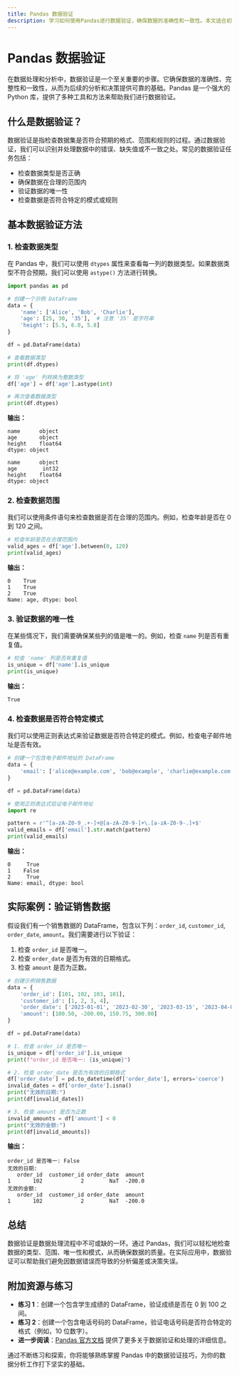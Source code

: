 ```yaml
---
title: Pandas 数据验证
description: 学习如何使用Pandas进行数据验证，确保数据的准确性和一致性。本文适合初学者，包含代码示例和实际案例。
---
```


# Pandas 数据验证

在数据处理和分析中，数据验证是一个至关重要的步骤。它确保数据的准确性、完整性和一致性，从而为后续的分析和决策提供可靠的基础。Pandas 是一个强大的 Python 库，提供了多种工具和方法来帮助我们进行数据验证。

## 什么是数据验证？

数据验证是指检查数据集是否符合预期的格式、范围和规则的过程。通过数据验证，我们可以识别并处理数据中的错误、缺失值或不一致之处。常见的数据验证任务包括：

- 检查数据类型是否正确
- 确保数据在合理的范围内
- 验证数据的唯一性
- 检查数据是否符合特定的模式或规则

## 基本数据验证方法

### 1. 检查数据类型

在 Pandas 中，我们可以使用 `dtypes` 属性来查看每一列的数据类型。如果数据类型不符合预期，我们可以使用 `astype()` 方法进行转换。

```python
import pandas as pd

# 创建一个示例 DataFrame
data = {
    'name': ['Alice', 'Bob', 'Charlie'],
    'age': [25, 30, '35'],  # 注意 '35' 是字符串
    'height': [5.5, 6.0, 5.8]
}

df = pd.DataFrame(data)

# 查看数据类型
print(df.dtypes)

# 将 'age' 列转换为整数类型
df['age'] = df['age'].astype(int)

# 再次查看数据类型
print(df.dtypes)
```

**输出：**

```
name      object
age       object
height    float64
dtype: object

name      object
age        int32
height    float64
dtype: object
```

### 2. 检查数据范围

我们可以使用条件语句来检查数据是否在合理的范围内。例如，检查年龄是否在 0 到 120 之间。

```python
# 检查年龄是否在合理范围内
valid_ages = df['age'].between(0, 120)
print(valid_ages)
```

**输出：**

```
0    True
1    True
2    True
Name: age, dtype: bool
```

### 3. 验证数据的唯一性

在某些情况下，我们需要确保某些列的值是唯一的。例如，检查 `name` 列是否有重复值。

```python
# 检查 'name' 列是否有重复值
is_unique = df['name'].is_unique
print(is_unique)
```

**输出：**

```
True
```

### 4. 检查数据是否符合特定模式

我们可以使用正则表达式来验证数据是否符合特定的模式。例如，检查电子邮件地址是否有效。

```python
# 创建一个包含电子邮件地址的 DataFrame
data = {
    'email': ['alice@example.com', 'bob@example', 'charlie@example.com']
}

df = pd.DataFrame(data)

# 使用正则表达式验证电子邮件地址
import re

pattern = r'^[a-zA-Z0-9_.+-]+@[a-zA-Z0-9-]+\.[a-zA-Z0-9-.]+$'
valid_emails = df['email'].str.match(pattern)
print(valid_emails)
```

**输出：**

```
0     True
1    False
2     True
Name: email, dtype: bool
```

## 实际案例：验证销售数据

假设我们有一个销售数据的 DataFrame，包含以下列：`order_id`, `customer_id`, `order_date`, `amount`。我们需要进行以下验证：

1. 检查 `order_id` 是否唯一。
2. 检查 `order_date` 是否为有效的日期格式。
3. 检查 `amount` 是否为正数。

```python
# 创建示例销售数据
data = {
    'order_id': [101, 102, 103, 101],
    'customer_id': [1, 2, 3, 4],
    'order_date': ['2023-01-01', '2023-02-30', '2023-03-15', '2023-04-01'],
    'amount': [100.50, -200.00, 150.75, 300.00]
}

df = pd.DataFrame(data)

# 1. 检查 order_id 是否唯一
is_unique = df['order_id'].is_unique
print(f"order_id 是否唯一: {is_unique}")

# 2. 检查 order_date 是否为有效的日期格式
df['order_date'] = pd.to_datetime(df['order_date'], errors='coerce')
invalid_dates = df['order_date'].isna()
print("无效的日期:")
print(df[invalid_dates])

# 3. 检查 amount 是否为正数
invalid_amounts = df['amount'] < 0
print("无效的金额:")
print(df[invalid_amounts])
```

**输出：**

```
order_id 是否唯一: False
无效的日期:
   order_id  customer_id order_date  amount
1       102            2        NaT  -200.0
无效的金额:
   order_id  customer_id order_date  amount
1       102            2        NaT  -200.0
```

## 总结

数据验证是数据处理流程中不可或缺的一环。通过 Pandas，我们可以轻松地检查数据的类型、范围、唯一性和模式，从而确保数据的质量。在实际应用中，数据验证可以帮助我们避免因数据错误而导致的分析偏差或决策失误。

## 附加资源与练习

- **练习 1**：创建一个包含学生成绩的 DataFrame，验证成绩是否在 0 到 100 之间。
- **练习 2**：创建一个包含电话号码的 DataFrame，验证电话号码是否符合特定的格式（例如，10 位数字）。
- **进一步阅读**：[Pandas 官方文档](https://pandas.pydata.org/pandas-docs/stable/) 提供了更多关于数据验证和处理的详细信息。

通过不断练习和探索，你将能够熟练掌握 Pandas 中的数据验证技巧，为你的数据分析工作打下坚实的基础。